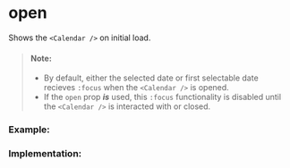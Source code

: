 
<Meta of={OpenStories} />

# open

Shows the `<Calendar />` on initial load.

> #### Note:
>
> - By default, either the selected date or first selectable date recieves `:focus` when the `<Calendar />` is opened.
> - If the `open` prop **_is_** used, this `:focus` functionality is disabled until the `<Calendar />` is interacted with or closed.

### Example:

<Story of={OpenStories.Example} />

### Implementation:

<Story of={OpenStories.Implementation} />
